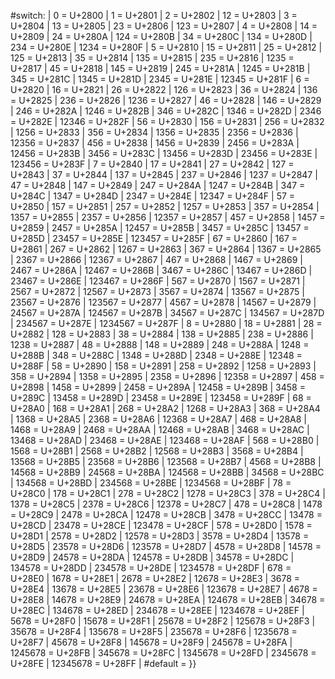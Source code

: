 {{{{{|safesubst:}}}#switch:{{{dot-id|}}}
| 0 = U+2800
| 1 = U+2801
| 2 = U+2802
| 12 = U+2803
| 3 = U+2804
| 13 = U+2805
| 23 = U+2806
| 123 = U+2807
| 4 = U+2808
| 14 = U+2809
| 24 = U+280A
| 124 = U+280B
| 34 = U+280C
| 134 = U+280D
| 234 = U+280E
| 1234 = U+280F
| 5 = U+2810
| 15 = U+2811
| 25 = U+2812
| 125 = U+2813
| 35 = U+2814
| 135 = U+2815
| 235 = U+2816
| 1235 = U+2817
| 45 = U+2818
| 145 = U+2819
| 245 = U+281A
| 1245 = U+281B
| 345 = U+281C
| 1345 = U+281D
| 2345 = U+281E
| 12345 = U+281F
| 6 = U+2820
| 16 = U+2821
| 26 = U+2822
| 126 = U+2823
| 36 = U+2824
| 136 = U+2825
| 236 = U+2826
| 1236 = U+2827
| 46 = U+2828
| 146 = U+2829
| 246 = U+282A
| 1246 = U+282B
| 346 = U+282C
| 1346 = U+282D
| 2346 = U+282E
| 12346 = U+282F
| 56 = U+2830
| 156 = U+2831
| 256 = U+2832
| 1256 = U+2833
| 356 = U+2834
| 1356 = U+2835
| 2356 = U+2836
| 12356 = U+2837
| 456 = U+2838
| 1456 = U+2839
| 2456 = U+283A
| 12456 = U+283B
| 3456 = U+283C
| 13456 = U+283D
| 23456 = U+283E
| 123456 = U+283F
| 7 = U+2840
| 17 = U+2841
| 27 = U+2842
| 127 = U+2843
| 37 = U+2844
| 137 = U+2845
| 237 = U+2846
| 1237 = U+2847
| 47 = U+2848
| 147 = U+2849
| 247 = U+284A
| 1247 = U+284B
| 347 = U+284C
| 1347 = U+284D
| 2347 = U+284E
| 12347 = U+284F
| 57 = U+2850
| 157 = U+2851
| 257 = U+2852
| 1257 = U+2853
| 357 = U+2854
| 1357 = U+2855
| 2357 = U+2856
| 12357 = U+2857
| 457 = U+2858
| 1457 = U+2859
| 2457 = U+285A
| 12457 = U+285B
| 3457 = U+285C
| 13457 = U+285D
| 23457 = U+285E
| 123457 = U+285F
| 67 = U+2860
| 167 = U+2861
| 267 = U+2862
| 1267 = U+2863
| 367 = U+2864
| 1367 = U+2865
| 2367 = U+2866
| 12367 = U+2867
| 467 = U+2868
| 1467 = U+2869
| 2467 = U+286A
| 12467 = U+286B
| 3467 = U+286C
| 13467 = U+286D
| 23467 = U+286E
| 123467 = U+286F
| 567 = U+2870
| 1567 = U+2871
| 2567 = U+2872
| 12567 = U+2873
| 3567 = U+2874
| 13567 = U+2875
| 23567 = U+2876
| 123567 = U+2877
| 4567 = U+2878
| 14567 = U+2879
| 24567 = U+287A
| 124567 = U+287B
| 34567 = U+287C
| 134567 = U+287D
| 234567 = U+287E
| 1234567 = U+287F
| 8 = U+2880
| 18 = U+2881
| 28 = U+2882
| 128 = U+2883
| 38 = U+2884
| 138 = U+2885
| 238 = U+2886
| 1238 = U+2887
| 48 = U+2888
| 148 = U+2889
| 248 = U+288A
| 1248 = U+288B
| 348 = U+288C
| 1348 = U+288D
| 2348 = U+288E
| 12348 = U+288F
| 58 = U+2890
| 158 = U+2891
| 258 = U+2892
| 1258 = U+2893
| 358 = U+2894
| 1358 = U+2895
| 2358 = U+2896
| 12358 = U+2897
| 458 = U+2898
| 1458 = U+2899
| 2458 = U+289A
| 12458 = U+289B
| 3458 = U+289C
| 13458 = U+289D
| 23458 = U+289E
| 123458 = U+289F
| 68 = U+28A0
| 168 = U+28A1
| 268 = U+28A2
| 1268 = U+28A3
| 368 = U+28A4
| 1368 = U+28A5
| 2368 = U+28A6
| 12368 = U+28A7
| 468 = U+28A8
| 1468 = U+28A9
| 2468 = U+28AA
| 12468 = U+28AB
| 3468 = U+28AC
| 13468 = U+28AD
| 23468 = U+28AE
| 123468 = U+28AF
| 568 = U+28B0
| 1568 = U+28B1
| 2568 = U+28B2
| 12568 = U+28B3
| 3568 = U+28B4
| 13568 = U+28B5
| 23568 = U+28B6
| 123568 = U+28B7
| 4568 = U+28B8
| 14568 = U+28B9
| 24568 = U+28BA
| 124568 = U+28BB
| 34568 = U+28BC
| 134568 = U+28BD
| 234568 = U+28BE
| 1234568 = U+28BF
| 78 = U+28C0
| 178 = U+28C1
| 278 = U+28C2
| 1278 = U+28C3
| 378 = U+28C4
| 1378 = U+28C5
| 2378 = U+28C6
| 12378 = U+28C7
| 478 = U+28C8
| 1478 = U+28C9
| 2478 = U+28CA
| 12478 = U+28CB
| 3478 = U+28CC
| 13478 = U+28CD
| 23478 = U+28CE
| 123478 = U+28CF
| 578 = U+28D0
| 1578 = U+28D1
| 2578 = U+28D2
| 12578 = U+28D3
| 3578 = U+28D4
| 13578 = U+28D5
| 23578 = U+28D6
| 123578 = U+28D7
| 4578 = U+28D8
| 14578 = U+28D9
| 24578 = U+28DA
| 124578 = U+28DB
| 34578 = U+28DC
| 134578 = U+28DD
| 234578 = U+28DE
| 1234578 = U+28DF
| 678 = U+28E0
| 1678 = U+28E1
| 2678 = U+28E2
| 12678 = U+28E3
| 3678 = U+28E4
| 13678 = U+28E5
| 23678 = U+28E6
| 123678 = U+28E7
| 4678 = U+28E8
| 14678 = U+28E9
| 24678 = U+28EA
| 124678 = U+28EB
| 34678 = U+28EC
| 134678 = U+28ED
| 234678 = U+28EE
| 1234678 = U+28EF
| 5678 = U+28F0
| 15678 = U+28F1
| 25678 = U+28F2
| 125678 = U+28F3
| 35678 = U+28F4
| 135678 = U+28F5
| 235678 = U+28F6
| 1235678 = U+28F7
| 45678 = U+28F8
| 145678 = U+28F9
| 245678 = U+28FA
| 1245678 = U+28FB
| 345678 = U+28FC
| 1345678 = U+28FD
| 2345678 = U+28FE
| 12345678 = U+28FF
| #default =
}}